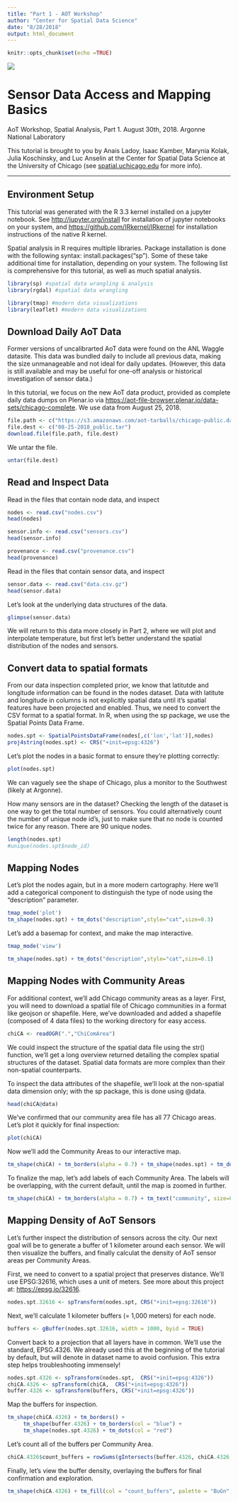 ```yaml
---
title: "Part 1 - AOT Workshop"
author: "Center for Spatial Data Science"
date: "8/28/2018"
output: html_document
---
```


```r
knitr::opts_chunk$set(echo =TRUE)
```

![](logos.png)

# Sensor Data Access and Mapping Basics

AoT Workshop, Spatial Analysis, Part 1. August 30th, 2018. Argonne National Laboratory

This tutorial is brought to you by Anais Ladoy, Isaac Kamber, Marynia Kolak, Julia Koschinsky, and Luc Anselin at the Center for Spatial Data Science at the University of Chicago (see <a href>spatial.uchicago.edu</a> for more info). 

***

## Environment Setup

This tutorial was generated with the R 3.3 kernel installed on a jupyter notebook. See <a href>http://jupyter.org/install</a> for installation of jupyter notebooks on your system, and <a href>https://github.com/IRkernel/IRkernel</a> for installation instructions of the native R kernel.

Spatial analysis in R requires multiple libraries. Package installation is done with the following syntax: install.packages("sp"). Some of these take additional time for installation, depending on your system. The following list is comprehensive for this tutorial, as well as much spatial analysis.

```r
library(sp) #spatial data wrangling & analysis
library(rgdal) #spatial data wrangling

library(tmap) #modern data visualizations
library(leaflet) #modern data visualizations

```

## Download Daily AoT Data

Former versions of uncalibrarted AoT data were found on the ANL Waggle datasite. This data was bundled daily to include all previous data, making the size unmanageable and not ideal for daily updates. (However, this data is still available and may be useful for one-off analysis or historical investigation of sensor data.) 

In this tutorial, we focus on the new AoT data product, provided as complete daily data dumps on Plenar.io via <a href> 
https://aot-file-browser.plenar.io/data-sets/chicago-complete</a>. We use data from August 25, 2018. 

```r
file.path <- c("https://s3.amazonaws.com/aot-tarballs/chicago-public.daily.2018-08-25.tar")
file.dest <- c("08-25-2018_public.tar")
download.file(file.path, file.dest)
```
We untar the file.
```r
untar(file.dest)
```
## Read and Inspect Data
Read in the files that contain node data, and inspect
```r
nodes <- read.csv("nodes.csv")
head(nodes)

sensor.info <- read.csv("sensors.csv")
head(sensor.info)

provenance <- read.csv("provenance.csv")
head(provenance)
```
Read in the files that contain sensor data, and inspect
```r
sensor.data <- read.csv("data.csv.gz")
head(sensor.data)
```
Let's look at the underlying data structures of the data.
```r
glimpse(sensor.data)
```
We will return to this data more closely in Part 2, where we will plot and interpolate temperature, but first let's better understand the spatial distribution of the nodes and sensors.

## Convert data to spatial formats

From our data inspection completed prior, we know that latitutde and longitude information can be found in the nodes dataset. Data with latitute and longitude in columns is not explicitly spatial data until it's spatial features have been projected and enabled. Thus, we need to convert the CSV format to a spatial format. In R, when using the sp package, we use the Spatial Points Data Frame.

```r
nodes.spt <- SpatialPointsDataFrame(nodes[,c('lon','lat')],nodes)
proj4string(nodes.spt) <- CRS("+init=epsg:4326")
```

Let's plot the nodes in a basic format to ensure they're plotting correctly:

```r
plot(nodes.spt)
```

We can vaguely see the shape of Chicago, plus a monitor to the Southwest (likely at Argonne).

How many sensors are in the dataset? Checking the length of the dataset is one way to get the total number of sensors. You could alternatively count the number of unique node id's, just to make sure that no node is counted twice for any reason. There are 90 unique nodes.

```r
length(nodes.spt)
#unique(nodes.spt$node_id)
```

## Mapping Nodes

Let's plot the nodes again, but in a more modern cartography. Here we'll add a categorical component to distinguish the type of node using the "description" parameter.

```r
tmap_mode('plot')
tm_shape(nodes.spt) + tm_dots("description",style="cat",size=0.3)
```

Let's add a basemap for context, and make the map interactive.
```r
tmap_mode('view')

tm_shape(nodes.spt) + tm_dots("description",style="cat",size=0.1)
```

## Mapping Nodes with Community Areas

For additional context, we'll add Chicago community areas as a layer. First, you will need to download a spatial file of Chicago communities in a format like geojson or shapefile. Here, we've downloaded and added a shapefile (composed of 4 data files) to the working directory for easy access. 

```r
chiCA <- readOGR(".","ChiComArea")
```

We could inspect the structure of the spatial data file using the str() function, we'll get a long overview returned detailing the complex spatial structures of the dataset. Spatial data formats are more complex than their non-spatial counterparts.

To inspect the data attributes of the shapefile, we'll look at the non-spatial data dimension only; with the sp package, this is done using @data.

```r
head(chiCA@data)
```
We've confirmed that our community area file has all 77 Chicago areas. Let's plot it quickly for final inspection:

```r
plot(chiCA)
```

Now we'll add the Community Areas to our interactive map.

```r
tm_shape(chiCA) + tm_borders(alpha = 0.7) + tm_shape(nodes.spt) + tm_dots("description",style="cat",size=0.1)
```
 
To finalize the map, let's add labels of each Community Area. The labels will be overlapping, with the current default, until the map is zoomed in further.
 
```r
tm_shape(chiCA) + tm_borders(alpha = 0.7) + tm_text("community", size=0.5) + tm_shape(nodes.spt) + tm_dots("description",style="cat",size=0.1)
```

## Mapping Density of AoT Sensors

Let's further inspect the distribution of sensors across the city. Our next goal will be to generate a buffer of 1 kilometer around each sensor. We will then visualize the buffers, and finally calculat the density of AoT sensor areas per Community Areas.

First, we need to convert to a spatial project that preserves distance. We'll use EPSG:32616, which uses a unit of meters. See more about this project at: <a href>https://epsg.io/32616</a>.

```r
nodes.spt.32616 <- spTransform(nodes.spt, CRS("+init=epsg:32616"))
```

Next, we'll calculate 1 kilometer buffers (= 1,000 meters) for each node. 
```r
buffers <- gBuffer(nodes.spt.32616, width = 1000, byid = TRUE)
```

Convert back to a projection that all layers have in common. We'll use the standard, EPSG.4326. We already used this at the beginning of the tutorial by default, but will denote in dataset name to avoid confusion. This extra step helps troubleshooting immensely!

```r
nodes.spt.4326 <- spTransform(nodes.spt,  CRS("+init=epsg:4326"))
chiCA.4326 <- spTransform(chiCA,  CRS("+init=epsg:4326"))
buffer.4326 <- spTransform(buffers, CRS("+init=epsg:4326"))
```

Map the buffers for inspection.
```r
tm_shape(chiCA.4326) + tm_borders() +
     tm_shape(buffer.4326) + tm_borders(col = "blue") +
     tm_shape(nodes.spt.4326) + tm_dots(col = "red") 
```
Let's count all of the buffers per Community Area. 

```r
chiCA.4326$count_buffers = rowSums(gIntersects(buffer.4326, chiCA.4326, byid = TRUE))
```

Finally, let's view the buffer density, overlaying the buffers for final confirmation and exploration.
```r
tm_shape(chiCA.4326) + tm_fill(col = "count_buffers", palette = "BuGn", style = "quantile",title = "AoT Density") + tm_shape(buffer.4326) + tm_borders(col = "blue")
```
